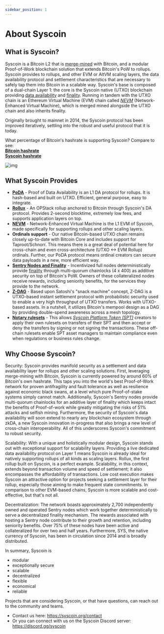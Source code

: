 ```yaml
---
sidebar_position: 1
---
```

# About Syscoin

## What is Syscoin?

Syscoin is a Bitcoin L2 that is [merge-mined](/docs/tech/merged-mining) with Bitcoin, and a modular Proof-of-Work blockchain solution that extends Bitcoin's PoW to rollups. Syscoin provides to rollups, and other EVM or AltVM scaling layers, the data availability protocol and settlement characteristics that are necessary to safely tap them into Bitcoin in a scalable way. Syscoin's base is composed of a dual-chain Layer 1: the core is the Syscoin native (UTXO) blockchain providing [data availability](/docs/tech/poda) and [finality](/docs/tech/finality). Running in tandem with the UTXO chain is an Ethereum Virtual Machine (EVM) chain called [*NEVM*](/docs/tech/nevm) (Network-Enhanced Virtual Machine), which is merged mined alongside the UTXO chain and also inherits finality.

Originally brought to mainnet in 2014, the Syscoin protocol has been improved iteratively, settling into the robust and useful protocol that it is today. 

What percentage of Bitcoin's hashrate is supporting Syscoin? Compare to see:  
[**Bitcoin hashrate**](https://www.coinwarz.com/mining/bitcoin/hashrate-chart)   
[**Syscoin hashrate**](https://www.coinwarz.com/mining/syscoin/hashrate-chart)

![img](../../images/diagram_SyscoinOverallDesign.png)

## What Syscoin Provides

- [**PoDA**](/docs/tech/poda) - Proof of Data Availability is an L1 DA protocol for rollups. It is hash-based and built on UTXO. Efficient, general purpose, easy to integrate.
- [**Rollux**](https://rollux.com) - An OPStack rollup anchored to Bitcoin through Syscoin's DA protocol. Provides 2-second blocktime, extremely low fees, and supports application layers on top.  
- [**NEVM**](/docs/tech/nevm) - Network-Enhanced Virtual Machine is the L1 EVM of Syscoin, made specifically for supporting rollups and other scaling layers.
- **Ordinals support** - Our native Bitcoin-based UTXO chain remains closely up-to-date with Bitcoin Core and includes support for Taproot/Schnorr. This means there is a great deal of potential here for cross-chain and even cross-architecture (UTXO <-> EVM Rollup) ordinals. Further, our PoDA protocol means ordinal creators can secure data payloads in a new, more efficient way.
- [**Sentry Nodes and Finality**](/docs/tech/sentrynodes) - Incentivized full nodes deterministically provide [finality](/docs/tech/finality) through multi-quorum chainlocks (4 x 400) as additive security on top of Bitcoin's PoW. Owners of these collateralized nodes receive rewards, including seniority benefits, for the services they provide to the network.
- [**Z-DAG**](/docs/tech/z-dag) - Based upon Satoshi's "snack machine" concept, Z-DAG is a UTXO-based instant settlement protocol with probabilistic security used to enable a very high throughput of UTXO transfers. Works with UTXO-based assets. In a nutshell, it utilizes Bitcoin's mempool design as a DAG by providing double-spend awareness across a mesh topology.
- [**Notary rulesets**](/docs/tech/notary) - This allows [*Syscoin Platform Token (SPT)*](/docs/tech/tokens) creators to apply their own rulesets on transfers of their SPT and then accept or deny the transfers by signing or not signing the transactions. These off-chain rulesets enable SPT asset managers to maintain compliance even when regulations or business rules change.


## Why Choose Syscoin?

Security: Syscoin provides manifold security as a settlement and data availability layer for rollups and other scaling solutions. First, leveraging merge-mining with Bitcoin, Syscoin is currently powered by around 60% of Bitcoin's own hashrate. This taps you into the world's best Proof-of-Work network for proven antifragility and fault tolerance as well as resilience against economic black swans, at a level which pure Proof-of-stake systems simply cannot match. Additionally, Syscoin's Sentry nodes provide multi-quorum chainlocks for an additive layer of finality which keeps intact the benefits of Proof-of-work while greatly mitigating the risks of 51% attacks and selfish mining. Furthermore, the security of Syscoin's data availability will soon extend to nearly any blockchain ecosystem through zkDA, a new Syscoin innovation in-progress that also brings a new level of cross-chain interoperability. All of this underscores Syscoin's commitment to robust security.

Scalability: With a unique and holistically modular design, Syscoin stands out with exceptional support for scalability layers. Providing a live dedicated data availability protocol on Layer 1 means Syscoin is already ideal for natively supporting rollups of all kinds as scaling layers. Rollux, the first rollup built on Syscoin, is a perfect example.  Scalability, in this context, extends beyond transaction volume and speed of settlement; it also encompasses the affordability of transactions. Low cost execution makes Syscoin an attractive option for projects seeking a settlement layer for their rollup, especially those aiming to make frequent state commitments. In comparison to other EVM-based chains, Syscoin is more scalable and cost-effective, but that's not all.

Decentralization: The network boasts approximately 2,700 independently owned and operated Sentry nodes which work together deterministically to serve a decentralized finality mechanism. The rewards associated with hosting a Sentry node contribute to their growth and retention, including seniority benefits. Over 75% of these nodes have been active and collateralized for over two and half years. Furthermore, SYS, the native currency of Syscoin, has been in circulation since 2014 and is broadly distributed.

In summary, Syscoin is

- modular
- exceptionally secure
- scalable
- decentralized
- flexible
- economical
- reliable

Projects that are considering Syscoin, or that have questions, can reach out to the community and teams.

- Contact us here: https://syscoin.org/contact
- Or you can connect with us on the Syscoin Discord server: https://discord.gg/syscoin
